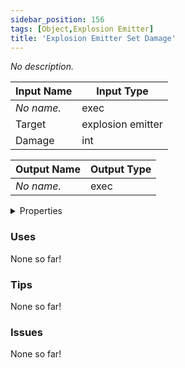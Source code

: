 ```yaml
---
sidebar_position: 156
tags: [Object,Explosion Emitter]
title: 'Explosion Emitter Set Damage'
---
```


*No description.*




<EsbSvg />

| Input Name | Input Type |
|-----------|-----------|
| *No name.* | exec |
| Target | explosion emitter |
| Damage | int |

| Output Name | Output Type |
|-----------|-----------|
| *No name.* | exec |


<details>
  <summary>Properties</summary>
  <div>
    <div>
    <table>
      <thead>
        <tr>
          <th>Is beta required?</th>
          <th>❌</th>
        </tr>
        <tr>
          <th>Is this chip a trolling risk?</th>
          <th>❌</th>
        </tr>
        <tr>
          <th>Is this chip a role assignment risk?</th>
          <th>❌</th>
        </tr>
        <tr>
          <th>Chip UUID</th>
          <th>748f210d-f9e2-4dca-a29a-8eacf99daff7</th>
        </tr>
      </thead>
    </table>
    </div>
  </div>
</details>

### Uses

None so far!

### Tips

None so far!

### Issues

None so far!